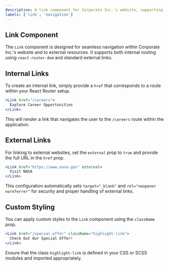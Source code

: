 ```yaml
---
description: A link component for Corporate Inc.'s website, supporting internal routing and external links.
labels: ['link', 'navigation']
---
```


## Link Component

The `Link` component is designed for seamless navigation within Corporate Inc.'s website and to external resources. It supports both internal routing using `react-router-dom` and standard external links.

## Internal Links

To create an internal link, simply provide a `href` that corresponds to a route within your React Router setup.

```jsx
<Link href="/careers">
  Explore Career Opportunities
</Link>
```
This will render a link that navigates the user to the `/careers` route within the application.
## External Links
For linking to external websites, set the `external` prop to `true` and provide the full URL in the `href` prop.
```jsx
<Link href="https://www.nasa.gov" external>
  Visit NASA
</Link>
```
This configuration automatically sets `target="_blank"` and `rel="noopener noreferrer"` for security and proper handling of external links.
## Custom Styling
You can apply custom styles to the `Link` component using the `className` prop.
```jsx
<Link href="/special-offer" className="highlight-link">
  Check Out Our Special Offer!
</Link>
```
Ensure that the class `highlight-link` is defined in your CSS or SCSS modules and imported appropriately.